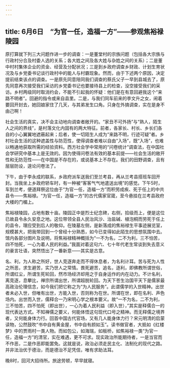 ```yaml
---
---
---
```

title: 6月6日　“为官一任，造福一方”——参观焦裕禄陵园
---

原打算就下列三大问题作进一步的调查：一是董堂村的宗族问题（包括各大宗族与行政村分合及村委人选的关系；各大姓之间及各大姓与杂姓之间的关系）；二是董中村村集体企业的资金、经营及分配状况；三是到乡政府调查乡财政、计划生育状况及与乡党委书记谈行政村中的能人与村霸现象。然而，由于下述两个原因，决定提前结束该点的调查。一是原先同意陪同我们调查的蔡氏父子一早到县城去了，原先同意再次接受我们采访的乡党委书记也要接待县上的检查，没空接受我们的采访。乡村两级同时取消约会，不能不引起我的怀疑：他们是在有意回避我这个“来路不明者”。回避的指令或来自县里。二是，与我们同车前来的李文升之女，闹着要回开封去，她回娘家住了几天，与其弟发生口角。只身在外搞调查，实在是身不由己啊！

社会生活的真实，决不会主动地向调查者敞开的。“家丑不可外扬”与“熟人，陌生人之间的界线”，是村落文化内固有的两大特征。前者，各家长、村长、乡长们各自的小心翼翼地遮蔽起来；后者，使一切陌生人成为“来路不明，行迹可疑”者。乡村社会生活的这种遮盖性与防范性，使得调查者难以自由“入场”，既“入场”，也难以畅通地获取所需的经验资料。西方社会学中常用的“问卷统计”调查法，在中国社会学研究中基本上是无效的。因为使得问卷法有效的基本前提——社会生活的敞开性和无防范性——在中国是不存在的，或说基本上不存在。我们的田野调查，且有层层防设，遑论问卷法了。

下午，由于李永成的联系，乡政府派车送我们至兰考县，再从兰考县搭班车回开封。当我坐上乡政府轿车时，有一种被“客客气气地遣送出境”的感觉。下午5时，车到兰考，便道拜祭这位由于“为官一任，造福一方”而积劳成疾、死于任上的中共县令——焦裕禄。“为官一任，造福一方”的古代儒家官箴，至今悬挂在兰考县政府大楼的门楣上。

焦裕禄陵园，占地有数十亩。陵园正中是烈士纪念碑，右侧，拾级而上，便是这位已故县令永久安息之地。这位带领全县人民治风沙、治盐碱、植泡桐而劳死于任上的县令，理应受到后人的敬仰。在陵墓左侧，是新落成的焦裕禄生平事迹展览室，规模甚大，把我带回到一个曾经十分熟悉，如今已变得如此陌生的思想氛围中去。馆内各部分图片及说明，将焦裕禄精神概括为“一不为名，二不为利，三不怕苦，四不怕死，一心为着人民的利益。”我面对着这句六、七十年代老生常谈到失去意义的豪言壮语，突然悟出了一番新意——其实是古意。

名、利，为人称之所好，世人竞逐奔走而不得休息者，为名利计耳。苦与死为人性之所恶，求生避苦，实乃世人之常情。畏死避苦，追名，逐利，即佛教所谓世俗，所谓红尘，所谓生死轮回，然市场经济却用之于自身运作的内在动力。不计名利，离竞逐，息攀比，禅宗所谓出世，所谓超脱轮回。为天下苍生治国平天下是儒家最高政治伦理信念，如今我们把它称之为“为人民服务”。此谓儒学的入世精神。出世者未必入世，但唯有出世，方能入世，否则称为在世。所谓在世，即在名利、声色场内。出世而入世，儒释合一乃宋明心学之根本要义。故“一不为名，二不为利，三不怕苦，四不怕死（即出世），一心为着人民利益（即入世），”其实是释儒合一的现代表达方式。不知禅儒之要义，何能体悟这句现代口号之精神。而无释儒之境界者，又何能身体力行。回首中国古代官场，又有几人能身体力行？宋元明清的启蒙读物，公然鼓吹“书中自有黄金屋，书中自有颜如玉”。读书做官者，大抵如《红楼梦》中的贾雨村一类人物。而如包公，如海瑞，如板桥，如焦裕禄一类“为官一任，造福一方”的清官，实在难遇，更不可求。现实政治所能期待者，一是当官而不作恶，二是作恶即能罢免。这就是说，政治必须走民主化、法制化的现代之路。并非法治优于德治，而是德治不足凭信，唯有求助法耳。

晚8时，回河大招待所。旅途劳顿，早早就寝。